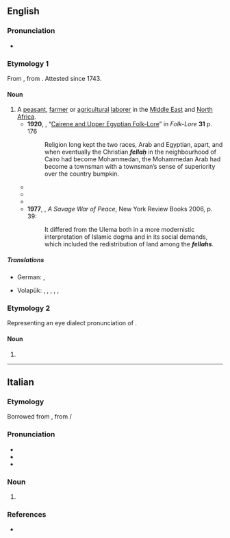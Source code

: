 ==English==

===Pronunciation===
* {{IPA|/ˈfɛlə/|lang=en}}

===Etymology 1===
From {{der|en|ar|فَلَّاح|t=peasant}}, from {{der|en|syc|ܦܠܚܐ|t=worker; peasant}}. Attested since 1743.

====Noun====
{{en-noun|s|fellahin|fellaheen}}

# A [[peasant]], [[farmer]] or [[agricultural]] [[laborer]] in the [[Middle East]] and [[North Africa]].
#* '''1920''', {{w|Archibald Sayce}}, “[[s:Folk-Lore/Volume 31/Cairene and Upper Egyptian Folk-Lore|Cairene and Upper Egyptian Folk-Lore]]” in ''Folk-Lore'' '''31''' p. 176
#*: Religion long kept the two races, Arab and Egyptian, apart, and when eventually the Christian '''''fellaḥ''''' in the neighbourhood of Cairo had become Mohammedan, the Mohammedan Arab had become a townsman with a townsman’s sense of superiority over the country bumpkin.
#* {{quote-text|lang=en|year=1922|author={{w|James Joyce}}|title=Ulysses|passage=It has the prophetic vision. ''Fuit Ilium!'' The sack of windy Troy. Kingdoms of this world. The masters of the Mediterranean are '''fellaheen''' today.}}
#* {{quote-text|lang=en|year=1957|author={{w|Lawrence Durrell}}|title=Justine|passage=Before her, seated half-crouching upon a wicker chair, was a big-breasted sphinx-faced '''''fellah''''' girl, with her skirt drawn up above her waist to expose some choice object of my friend's study.}}
#* {{quote-text|lang=en|year=1955|author={{w|Paul Bowles}}|title=The Spider's House|passage=All of them were crudely caricatured scenes of life among Moslems: a schoolmaster, ruler in hand, presiding over a class of small boys, a '''fellah''' ploughing, a drunk being ordered out of a bar.}}
#* '''1977''', {{w|Alistair Horne}}, ''A Savage War of Peace'', New York Review Books 2006, p. 39:
#*: It differed from the Ulema both in a more modernistic interpretation of Islamic dogma and in its social demands, which included the redistribution of land among the '''''fellahs'''''.

=====Translations=====
{{trans-top|peasant, farmer or agricultural laborer}}
* German: {{t+|de|Fellache|m}}, {{t|de|Fellachin|f}}
{{trans-mid}}
* Volapük: {{qualifier|♂♀}} {{t|vo|fälag}}, {{qualifier|♂}} {{t|vo|hifälag}}, {{qualifier|♀}} {{t|vo|jifälag}}, {{qualifier|collective ♂♀}} {{t|vo|fälagef}}, {{qualifier|collective ♂}} {{t|vo|hifälagef}}, {{qualifier|collective ♀}} {{t|vo|jifälagef}}
{{trans-bottom}}

===Etymology 2===
Representing an eye dialect pronunciation of {{m|en|fellow}}.

====Noun====
{{en-noun}}

# {{alternative spelling of|fella|lang=en}}

----

==Italian==

===Etymology===
Borrowed from {{bor|it|ar|فَلَّاح}}, from {{der|it|arc|פלחא}} /‎ {{m|syc|ܦܠܚܐ|tr=pallāḥā|t=worker; peasant}}

===Pronunciation===
* {{it-IPA|fellà}}
* {{rhymes|a|lang=it}}
* {{hyph|fel|làh|lang=it}}

===Noun===
{{it-noun|m|-}}

# {{l|en|fellah}}

===References===
* {{R:it:Trec}}